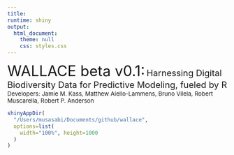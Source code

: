 ```yaml
---
title: 
runtime: shiny
output: 
  html_document:
    theme: null
    css: styles.css
---
```

<span style="font-size:25pt">WALLACE beta v0.1:</span>
<span style="font-size:15pt">Harnessing Digital Biodiversity Data for Predictive Modeling, fueled by R</span>
<br><span style="font-size:10pt">Developers: Jamie M. Kass, Matthew Aiello-Lammens, Bruno Vilela, 
              Robert Muscarella, Robert P. Anderson</span>

```r
shinyAppDir(
  "/Users/musasabi/Documents/github/wallace",
  options=list(
    width="100%", height=1000
  )
)
```
